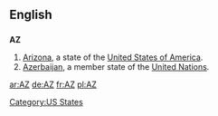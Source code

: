 {{see|az|.az}}
==English==

==={{abbreviation}}===
'''AZ'''

# [[Arizona]], a state of the [[United States of America]].
# [[Azerbaijan]], a member state of the [[United Nations]].

[[Category:US States]]

[[ar:AZ]]
[[de:AZ]]
[[fr:AZ]]
[[pl:AZ]]